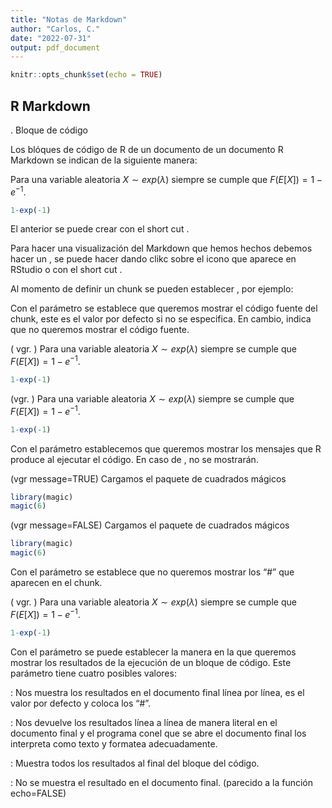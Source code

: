 ```yaml
---
title: "Notas de Markdown"
author: "Carlos, C."
date: "2022-07-31"
output: pdf_document
---
```


```r
knitr::opts_chunk$set(echo = TRUE)
```

## R Markdown

\noindent \textcolor{blue}{Chunk}. Bloque de código\

\noindent Los blóques de código de R  de un documento de un documento R Markdown se indican de la siguiente manera:

Para una variable aleatoria $X \sim exp(\lambda)$ siempre se cumple  que $F(E[X])=1-e^{-1}$. 
```r
1-exp(-1)
```

El anterior \textbf{chunk} se puede crear con el short cut \textit{Alt + Ctrl + I}.\

Para hacer una visualización del Markdown que hemos hechos debemos hacer un \textbf{Knit}, se puede hacer dando clikc sobre el icono que aparece en RStudio o con el short cut \textit{Ctrl+Shift+K}.

Al momento de definir un chunk se pueden establecer \textit{parámetros}, por ejemplo:

\begin{center}
\textit{echo} \hspace{2cm} \textit{message} \hspace{2cm} \textit{comment} \hspace{2cm} \textit{results}
\end{center}

Con el parámetro \textbf{echo=TRUE} se establece que queremos mostrar el código fuente del chunk, este es el valor por defecto si no se especifica. En cambio,  \textbf{echo=FALSE} indica que no queremos mostrar el código fuente.\

( vgr. \textit{echo=TRUE})\ Para una variable aleatoria $X \sim exp(\lambda)$ siempre se cumple  que $F(E[X])=1-e^{-1}$. 
```r
1-exp(-1)
```

(vgr. \textit{echo=FALSE})\ Para una variable aleatoria $X \sim exp(\lambda)$ siempre se cumple  que $F(E[X])=1-e^{-1}$. 
```r
1-exp(-1)
```
\newpage

Con el parámetro \textbf{message=TRUE} establecemos que queremos mostrar los mensajes que R produce al ejecutar el código. En caso de \textbf{message=FALSE}, no se mostrarán.\

(vgr message=TRUE)\ Cargamos el paquete de cuadrados mágicos
```r
library(magic)
magic(6)
```

(vgr message=FALSE)\ Cargamos el paquete de cuadrados mágicos
```r
library(magic)
magic(6)
```

Con el parámetro \textbf{comment=NA} se establece que no queremos mostrar los "#" que aparecen en el chunk.

( vgr. \textit{comment=NA})\ Para una variable aleatoria $X \sim exp(\lambda)$ siempre se cumple  que $F(E[X])=1-e^{-1}$. 
```r
1-exp(-1)
```

Con el parámetro \textbf{results} se puede establecer la manera en la que queremos mostrar los resultados de la ejecución de un bloque de código. Este parámetro tiene cuatro posibles valores:\

\textbf{results=markup}: Nos muestra los resultados en el documento final línea por línea, es el valor por defecto y coloca los "#".\

\textbf{results=asis}: Nos devuelve los resultados línea a línea de manera literal en el documento final y el programa conel que se abre el documento final los interpreta como texto y formatea adecuadamente.\

\textbf{results=hold}: Muestra todos los resultados al final del bloque del código.\

\textbf{results=hide}: No se muestra el resultado en el documento final. (parecido a la función echo=FALSE)\

